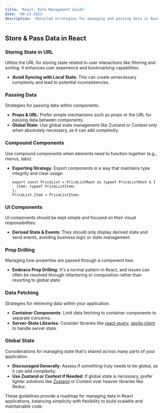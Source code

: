 ```yaml
---
title: 'React: Data Management Guide'
date: '08-23-2023'
description: 'Detailed strategies for managing and passing data in React, including state handling, compound components, data fetching, and global state considerations.'
---
```


## Store & Pass Data in React

### Storing State in URL

Utilize the URL for storing state related to user interactions like filtering and sorting. It enhances user experience and bookmarking capabilities.

- **Avoid Syncing with Local State**: This can create unnecessary complexity and lead to potential inconsistencies.

### Passing Data

Strategies for passing data within components.

- **Props & URL**: Prefer simple mechanisms such as props or the URL for passing data between components.
- **Global State**: Use global state management like Zustand or Context only when absolutely necessary, as it can add complexity.

### Compound Components

Use compound components when elements need to function together (e.g., menus, tabs).

- **Exporting Strategy**: Export components in a way that maintains type integrity and clear usage:
  ```tsx
  export const PriceList = PriceListRoot as typeof PriceListRoot & {
    Item: typeof PriceListItem;
  };
  PriceList.Item = PriceListItem;
  ```

### UI Components

UI components should be kept simple and focused on their visual responsibilities.

- **Derived State & Events**: They should only display derived state and send events, avoiding business logic or state management.

### Prop Drilling

Managing how properties are passed through a component tree.

- **Embrace Prop Drilling**: It's a normal pattern in React, and issues can often be resolved through refactoring or composition rather than resorting to global state.

### Data Fetching

Strategies for retrieving data within your application.

- **Container Components**: Limit data fetching to container components to separate concerns.
- **Server-State Libraries**: Consider libraries like [react-query](https://github.com/tanstack/query), [apollo client](https://github.com/apollographql/apollo-client) to handle server state.

### Global State

Considerations for managing state that's shared across many parts of your application.

- **Discouraged Generally**: Assess if something truly needs to be global, as it can add complexity.
- **Use Zustand or Context if Needed**: If global state is necessary, prefer lighter solutions like [Zustand](https://github.com/pmndrs/zustand) or Context over heavier libraries like Redux.

These guidelines provide a roadmap for managing data in React applications, balancing simplicity with flexibility to build scalable and maintainable code.
